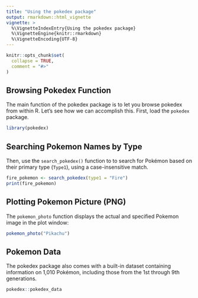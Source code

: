 ```yaml
---
title: "Using the pokedex package"
output: rmarkdown::html_vignette
vignette: >
  %\VignetteIndexEntry{Using the pokedex package}
  %\VignetteEngine{knitr::rmarkdown}
  %\VignetteEncoding{UTF-8}
---
```


```r
knitr::opts_chunk$set(
  collapse = TRUE,
  comment = "#>"
)
```

## Browsing Pokedex Function

The main function of the pokedex package is to let you browse pokedex from within R. Let's see how we can accomplish this. First, load the `pokedex` package.

```r
library(pokedex)
```

## Searching Pokemon Names by Type

Then, use the `search_pokedex()` function to to search for Pokémon based on their primary type (`Type1`), using a case-insensitive match.

```r
fire_pokemon <- search_pokedex(type1 = "Fire")
print(fire_pokemon)
```


## Plotting Pokemon Picture (PNG)

The `pokemon_photo` function displays the actual and specified Pokemon image in the plot window:

```r
pokemon_photo("Pikachu")
```

## Pokemon Data 
The pokedex package also comes with a built-in dataset containing information on 1,010 Pokémon, including those from the 1st through 9th generations.
```r
pokedex::pokedex_data
```
